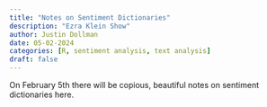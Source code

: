 ```yaml
---
title: "Notes on Sentiment Dictionaries"
description: "Ezra Klein Show"
author: Justin Dollman
date: 05-02-2024
categories: [R, sentiment analysis, text analysis]
draft: false
---
```


On February 5th there will be copious, beautiful notes on sentiment dictionaries here.